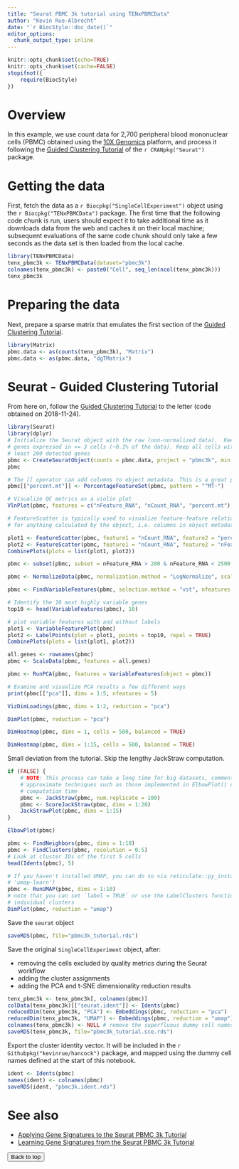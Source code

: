 ```yaml
---
title: "Seurat PBMC 3k tutorial using TENxPBMCData"
author: "Kevin Rue-Albrecht"
date: "`r BiocStyle::doc_date()`"
editor_options: 
  chunk_output_type: inline
---
```


```r
knitr::opts_chunk$set(echo=TRUE)
knitr::opts_chunk$set(cache=FALSE)
stopifnot({
    require(BiocStyle)
})
```

# Overview

In this example, we use count data for 2,700 peripheral blood mononuclear cells (PBMC) obtained using the [10X Genomics](www.10xgenomics.com) platform, and process it following the [Guided Clustering Tutorial](https://satijalab.org/seurat/v3.0/pbmc3k_tutorial.html) of the `r CRANpkg("Seurat")` package.

# Getting the data

First, fetch the data as a `r Biocpkg("SingleCellExperiment")` object using the `r Biocpkg("TENxPBMCData")` package.
The first time that the following code chunk is run, users should expect it to take additional time as it downloads data from the web and caches it on their local machine; subsequent evaluations of the same code chunk should only take a few seconds as the data set is then loaded from the local cache.

```r
library(TENxPBMCData)
tenx_pbmc3k <- TENxPBMCData(dataset="pbmc3k")
colnames(tenx_pbmc3k) <- paste0("Cell", seq_len(ncol(tenx_pbmc3k)))
tenx_pbmc3k
```

# Preparing the data

Next, prepare a sparse matrix that emulates the first section of the [Guided Clustering Tutorial](https://satijalab.org/seurat/v3.0/pbmc3k_tutorial.html).

```r
library(Matrix)
pbmc.data <- as(counts(tenx_pbmc3k), "Matrix")
pbmc.data <- as(pbmc.data, "dgTMatrix")
```

# Seurat - Guided Clustering Tutorial

From here on, follow the [Guided Clustering Tutorial](https://satijalab.org/seurat/v3.0/pbmc3k_tutorial.html) to the letter (code obtained on 2018-11-24).

```r
library(Seurat)
library(dplyr)
# Initialize the Seurat object with the raw (non-normalized data).  Keep all
# genes expressed in >= 3 cells (~0.1% of the data). Keep all cells with at
# least 200 detected genes
pbmc <- CreateSeuratObject(counts = pbmc.data, project = "pbmc3k", min.cells = 3, min.features = 200)
pbmc
```

```r
# The [[ operator can add columns to object metadata. This is a great place to stash QC stats
pbmc[["percent.mt"]] <- PercentageFeatureSet(pbmc, pattern = "^MT-")
```

```r
# Visualize QC metrics as a violin plot
VlnPlot(pbmc, features = c("nFeature_RNA", "nCount_RNA", "percent.mt"), ncol = 3)
```

```r
# FeatureScatter is typically used to visualize feature-feature relationships, but can be used
# for anything calculated by the object, i.e. columns in object metadata, PC scores etc.

plot1 <- FeatureScatter(pbmc, feature1 = "nCount_RNA", feature2 = "percent.mt")
plot2 <- FeatureScatter(pbmc, feature1 = "nCount_RNA", feature2 = "nFeature_RNA")
CombinePlots(plots = list(plot1, plot2))
```

```r
pbmc <- subset(pbmc, subset = nFeature_RNA > 200 & nFeature_RNA < 2500 & percent.mt < 5)
```

```r
pbmc <- NormalizeData(pbmc, normalization.method = "LogNormalize", scale.factor = 10000)
```

```r
pbmc <- FindVariableFeatures(pbmc, selection.method = "vst", nfeatures = 2000)

# Identify the 10 most highly variable genes
top10 <- head(VariableFeatures(pbmc), 10)

# plot variable features with and without labels
plot1 <- VariableFeaturePlot(pbmc)
plot2 <- LabelPoints(plot = plot1, points = top10, repel = TRUE)
CombinePlots(plots = list(plot1, plot2))
```

```r
all.genes <- rownames(pbmc)
pbmc <- ScaleData(pbmc, features = all.genes)
```

```r
pbmc <- RunPCA(pbmc, features = VariableFeatures(object = pbmc))
```

```r
# Examine and visualize PCA results a few different ways
print(pbmc[["pca"]], dims = 1:5, nfeatures = 5)
```

```r
VizDimLoadings(pbmc, dims = 1:2, reduction = "pca")
```

```r
DimPlot(pbmc, reduction = "pca")
```

```r
DimHeatmap(pbmc, dims = 1, cells = 500, balanced = TRUE)
```

```r
DimHeatmap(pbmc, dims = 1:15, cells = 500, balanced = TRUE)
```

Small deviation from the tutorial. Skip the lengthy JackStraw computation.

```r
if (FALSE) {
    # NOTE: This process can take a long time for big datasets, comment out for expediency. More
    # approximate techniques such as those implemented in ElbowPlot() can be used to reduce
    # computation time
    pbmc <- JackStraw(pbmc, num.replicate = 100)
    pbmc <- ScoreJackStraw(pbmc, dims = 1:20)
    JackStrawPlot(pbmc, dims = 1:15)
}
```

```r
ElbowPlot(pbmc)
```

```r
pbmc <- FindNeighbors(pbmc, dims = 1:10)
pbmc <- FindClusters(pbmc, resolution = 0.5)
# Look at cluster IDs of the first 5 cells
head(Idents(pbmc), 5)
```

```r
# If you haven't installed UMAP, you can do so via reticulate::py_install(packages =
# 'umap-learn')
pbmc <- RunUMAP(pbmc, dims = 1:10)
# note that you can set `label = TRUE` or use the LabelClusters function to help label
# individual clusters
DimPlot(pbmc, reduction = "umap")
```

Save the `seurat` object

```r
saveRDS(pbmc, file="pbmc3k_tutorial.rds")
```

Save the original `SingleCellExperiment` object, after:

- removing the cells excluded by quality metrics during the Seurat workflow
- adding the cluster assignments
- adding the PCA and t-SNE dimensionality reduction results

```r
tenx_pbmc3k <- tenx_pbmc3k[, colnames(pbmc)]
colData(tenx_pbmc3k)[["seurat.ident"]] <- Idents(pbmc)
reducedDim(tenx_pbmc3k, "PCA") <- Embeddings(pbmc, reduction = "pca")
reducedDim(tenx_pbmc3k, "UMAP") <- Embeddings(pbmc, reduction = "umap")
colnames(tenx_pbmc3k) <- NULL # remove the superfluous dummy cell names before exporting
saveRDS(tenx_pbmc3k, file="pbmc3k_tutorial.sce.rds")
```

Export the cluster identity vector.
It will be included in the `r Githubpkg("kevinrue/hancock")` package, and mapped using the dummy cell names defined at the start of this notebook.

```r
ident <- Idents(pbmc)
names(ident) <- colnames(pbmc)
saveRDS(ident, "pbmc3k.ident.rds")
```

# See also

- [Applying Gene Signatures to the Seurat PBMC 3k Tutorial](1-proportion_signature.html)
- [Learning Gene Signatures from the Seurat PBMC 3k Tutorial](2-learn-signatures.html)

<button onclick="topFunction()" id="myBtn" title="Go to top">Back to top</button>
